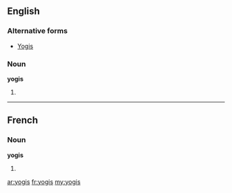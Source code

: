 ==English==

===Alternative forms===
* [[Yogis]]

===Noun===
'''yogis'''

# {{plural of|yogi}}

----

==French==

===Noun===
'''yogis''' {{m}}

# {{plural of|yogi|lang=fr}}

[[ar:yogis]]
[[fr:yogis]]
[[my:yogis]]